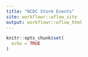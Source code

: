 ```yaml
---
title: "NCDC Storm Events"
site: workflowr::wflow_site
output: workflowr::wflow_html
---
```


```r
knitr::opts_chunk$set(
  echo = TRUE
)
```
